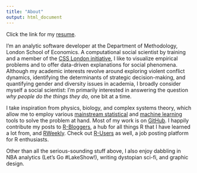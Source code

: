 ```yaml
---
title: "About"
output: html_document
---
```


Click the link for my [resume](/img/Ciflikli_CV_310818.pdf).

I'm an analytic software developer at the Department of Methodology, London School of Economics. A computational social scientist by training and a member of the [CSS London initiative](http://www.csslondoninitiative.co.uk/people/), I like to visualize empirical problems and to offer data-driven explanations for social phenomena. Although my academic interests revolve around exploring violent conflict dynamics, identifying the determinants of strategic decision-making, and quantifying gender and diversity issues in academia, I broadly consider myself a social scientist: I'm primarily interested in answering the question _why people do the things they do,_ one bit at a time.

I take inspiration from physics, biology, and complex systems theory, which allow me to employ various [mainstream statistical](http://blogs.lse.ac.uk/impactofsocialsciences/2014/09/23/data-science-statistics-communication/) and [machine learning](https://xkcd.com/1838/) tools to solve the problem at hand. Most of my work is on [GitHub](https://github.com/ciflikli). I happily contribute my posts to [R-Bloggers](https://www.r-bloggers.com/), a hub for all things R that I have learned a lot from, and [RWeekly](https://rweekly.org/). Check out [R-Users](https://www.r-users.com/) as well, a job posting platform for R enthusiasts.

Other than all the serious-sounding stuff above, I also enjoy dabbling in NBA analytics (Let's Go #LakeShow!), writing dystopian sci-fi, and graphic design.